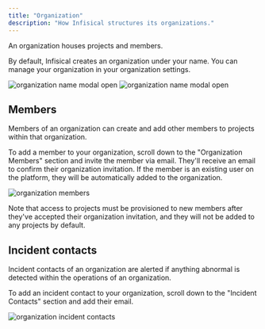 ```yaml
---
title: "Organization"
description: "How Infisical structures its organizations."
---
```


An organization houses projects and members.

By default, Infisical creates an organization under your name. You can manage your organization in your organization settings.

![organization name modal open](../../images/dashboard-name-modal-organization.png)
![organization name modal open](../../images/organization.png)

## Members

Members of an organization can create and add other members to projects within that organization.

To add a member to your organization, scroll down to the "Organization Members" section and invite the member via email. They'll receive an email to confirm their organization invitation. If the member is an existing user on the platform, they will be automatically added to the organization.

![organization members](../../images/organization-members.png)

<Note>
  Note that access to projects must be provisioned to new members after they've
  accepted their organization invitation, and they will not be added to any
  projects by default.
</Note>

## Incident contacts

Incident contacts of an organization are alerted if anything abnormal is detected within the operations of an organization.

To add an incident contact to your organization, scroll down to the "Incident Contacts" section and add their email.

![organization incident contacts](../../images/organization-ic.png)
